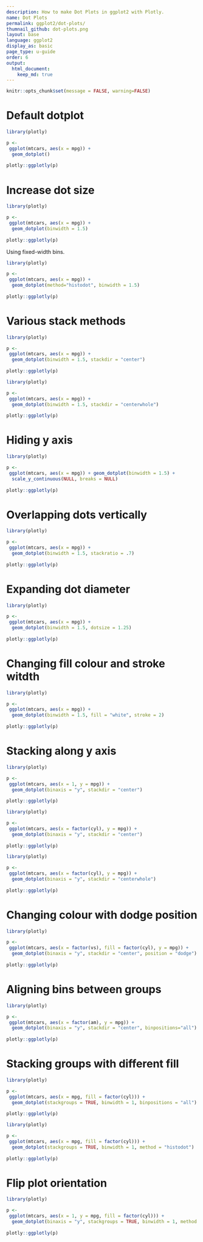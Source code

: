 ```yaml
---
description: How to make Dot Plots in ggplot2 with Plotly.
name: Dot Plots
permalink: ggplot2/dot-plots/
thumnail_github: dot-plots.png
layout: base
language: ggplot2
display_as: basic
page_type: u-guide
order: 6
output:
  html_document:
    keep_md: true
---
```


```r
knitr::opts_chunk$set(message = FALSE, warning=FALSE)
```

# Default dotplot

```r
library(plotly)

p <-    
 ggplot(mtcars, aes(x = mpg)) +
  geom_dotplot()
  
plotly::ggplotly(p)
```



# Increase dot size

```r
library(plotly)

p <-    
 ggplot(mtcars, aes(x = mpg)) +
  geom_dotplot(binwidth = 1.5)
  
plotly::ggplotly(p)
```


Using fixed-width bins.



```r
library(plotly)

p <-    
 ggplot(mtcars, aes(x = mpg)) +
  geom_dotplot(method="histodot", binwidth = 1.5)
  
plotly::ggplotly(p)
```


# Various stack methods



```r
library(plotly)

p <-    
 ggplot(mtcars, aes(x = mpg)) +
  geom_dotplot(binwidth = 1.5, stackdir = "center")
  
plotly::ggplotly(p)
```



```r
library(plotly)

p <-    
 ggplot(mtcars, aes(x = mpg)) +
  geom_dotplot(binwidth = 1.5, stackdir = "centerwhole")
  
plotly::ggplotly(p)
```

# Hiding y axis




```r
library(plotly)

p <-    
 ggplot(mtcars, aes(x = mpg)) + geom_dotplot(binwidth = 1.5) +
  scale_y_continuous(NULL, breaks = NULL)
  
plotly::ggplotly(p)
```


# Overlapping dots vertically



```r
library(plotly)

p <-    
 ggplot(mtcars, aes(x = mpg)) +
  geom_dotplot(binwidth = 1.5, stackratio = .7)
  
plotly::ggplotly(p)
```

# Expanding dot diameter


```r
library(plotly)

p <-    
 ggplot(mtcars, aes(x = mpg)) +
  geom_dotplot(binwidth = 1.5, dotsize = 1.25)
  
plotly::ggplotly(p)
```


# Changing fill colour and stroke witdth

```r
library(plotly)

p <-    
 ggplot(mtcars, aes(x = mpg)) +
  geom_dotplot(binwidth = 1.5, fill = "white", stroke = 2)
  
plotly::ggplotly(p)
```

# Stacking along y axis



```r
library(plotly)

p <-    
 ggplot(mtcars, aes(x = 1, y = mpg)) +
  geom_dotplot(binaxis = "y", stackdir = "center")
  
plotly::ggplotly(p)
```



```r
library(plotly)

p <-    
 ggplot(mtcars, aes(x = factor(cyl), y = mpg)) +
  geom_dotplot(binaxis = "y", stackdir = "center")
  
plotly::ggplotly(p)
```


```r
library(plotly)

p <-    
 ggplot(mtcars, aes(x = factor(cyl), y = mpg)) +
  geom_dotplot(binaxis = "y", stackdir = "centerwhole")
  
plotly::ggplotly(p)
```


# Changing colour with dodge position


```r
library(plotly)

p <-    
 ggplot(mtcars, aes(x = factor(vs), fill = factor(cyl), y = mpg)) +
  geom_dotplot(binaxis = "y", stackdir = "center", position = "dodge")
  
plotly::ggplotly(p)
```


# Aligning bins between groups


```r
library(plotly)

p <-    
 ggplot(mtcars, aes(x = factor(am), y = mpg)) +
  geom_dotplot(binaxis = "y", stackdir = "center", binpositions="all")
  
plotly::ggplotly(p)
```



# Stacking groups with different fill


```r
library(plotly)

p <-    
 ggplot(mtcars, aes(x = mpg, fill = factor(cyl))) +
  geom_dotplot(stackgroups = TRUE, binwidth = 1, binpositions = "all")
  
plotly::ggplotly(p)
```


```r
library(plotly)

p <-    
 ggplot(mtcars, aes(x = mpg, fill = factor(cyl))) +
  geom_dotplot(stackgroups = TRUE, binwidth = 1, method = "histodot")
  
plotly::ggplotly(p)
```



# Flip plot orientation


```r
library(plotly)

p <-    
 ggplot(mtcars, aes(x = 1, y = mpg, fill = factor(cyl))) +
  geom_dotplot(binaxis = "y", stackgroups = TRUE, binwidth = 1, method = "histodot")
  
plotly::ggplotly(p)
```